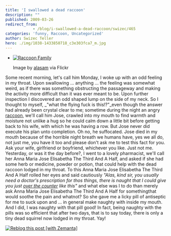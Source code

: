 ```yaml
---
title: 'I swallowed a dead raccoon'
description: ""
published: 2009-03-26
redirect_from: 
            - /blog/i-swallowed-a-dead-raccoon/swizec/465
categories: 'funny, Raccoon, Uncategorized'
author: Swizec Teller
hero: ./img/1038-1433850718_c3e303fca7_m.jpg
---
```

- [![Raccoon Family](./img/1038-1433850718_c3e303fca7_m.jpg "Raccoon Family")](http://www.flickr.com/photos/24176761@N00/1433850718)

  Image by [alasam](http://www.flickr.com/photos/24176761@N00/1433850718) via Flickr

Some recent morning, let's call him Monday, I woke up with an odd feeling in my throat. Upon swallowing ... anything ... the feeling was somewhat weird, as if there was something obstructing the passageway and making the activity more difficult than it was ever meant to be. Upon further inspection I discovered an odd shaped lump on the side of my neck. So I thought to myself, _"what the flying fuck is this!?"_even though the answer had already been crystal clear to me; sometime during the night an angry [raccoon](http://en.wikipedia.org/wiki/Raccoon "Raccoon"), we'll call him Jose, crawled into my mouth to find warmth and moisture not unlike a hug so he could calm down a little bit before getting back to his wife, with which he was having a row. But Jose never did execute his plan unto completion. Oh no, he suffocated. Jose died in my mouth because of the horrible night breath we humans have, yes we all do, not just me, you have it too and please don't ask me to test this fact for you. Ask your wife, girlfriend or boyfriend, whichever you like. Just not me. Yesterday, or was it the day before?, I went to a lovely pharmacist, we'll call her Anna Maria Jose Elisabetha The Third And A Half, and asked if she had some herb or medicine, powder or potion, that could help with the dead raccoon lodged in my throat. To this Anna Maria Jose Elisabetha The Third And A Half rolled her eyes and said cautiously _"Alas, kind sir, you usually need a doctor's prescription for thos things, there is naught that I could give you just [over the counter](http://en.wikipedia.org/wiki/Over-the-counter_drug "Over-the-counter drug") like this"_ and what else was I to do than merely ask Anna Maria Jose Elisabetha The Third And A Half for somethingthat would soothe the pain and whatnot? So she gave me a licky pill of antiseptic for me to suck upon and ... in general make naughty with inside my mouth. And I did, I was naughty with that pill good! In fact, being naughty with the pills was so efficient that after two days, that is to say today, there is only a tiny dead squirrel now lodged in my throat. Yay!

[![Reblog this post \[with Zemanta\]](http://img.zemanta.com/reblog_e.png?x-id=8db47d6c-2197-40fa-ace1-a980c94a715e)](http://reblog.zemanta.com/zemified/8db47d6c-2197-40fa-ace1-a980c94a715e/ "Zemified by Zemanta")